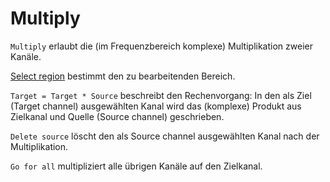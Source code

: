 # Multiply

``Multiply`` erlaubt die (im Frequenzbereich komplexe) Multiplikation zweier Kanäle.

[Select region](/de/help/edit/region-control) bestimmt den zu bearbeitenden Bereich.

``Target = Target * Source`` beschreibt den Rechenvorgang: In den als Ziel (Target channel) ausgewählten Kanal wird das (komplexe) Produkt aus Zielkanal und Quelle (Source channel) geschrieben.

``Delete source`` löscht den als Source channel ausgewählten Kanal nach der Multiplikation.

``Go for all`` multipliziert alle übrigen Kanäle auf den Zielkanal.
